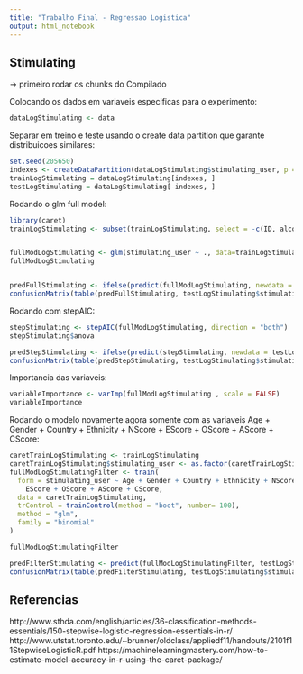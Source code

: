 ```yaml
---
title: "Trabalho Final - Regressao Logistica"
output: html_notebook
---
```


## Stimulating

-> primeiro rodar os chunks do Compilado

Colocando os dados em variaveis especificas para o experimento:

```r
dataLogStimulating <- data
```

Separar em treino e teste usando o create data partition que garante distribuicoes similares:

```r
set.seed(205650)
indexes <- createDataPartition(dataLogStimulating$stimulating_user, p = 0.85, list = FALSE)
trainLogStimulating = dataLogStimulating[indexes, ]
testLogStimulating = dataLogStimulating[-indexes, ]
```

Rodando o glm full model:
```r
library(caret)
trainLogStimulating <- subset(trainLogStimulating, select = -c(ID, alcohol_user, ecstasy_user, cannabis_user))


fullModLogStimulating <- glm(stimulating_user ~ ., data=trainLogStimulating, family = "binomial")
fullModLogStimulating


predFullStimulating <- ifelse(predict(fullModLogStimulating, newdata = testLogStimulating) >= 0.5, 1, 0)
confusionMatrix(table(predFullStimulating, testLogStimulating$stimulating_user))

```

Rodando com stepAIC:
```r
stepStimulating <- stepAIC(fullModLogStimulating, direction = "both")
stepStimulating$anova

predStepStimulating <- ifelse(predict(stepStimulating, newdata = testLogStimulating) >= 0.5, 1, 0)
confusionMatrix(table(predStepStimulating, testLogStimulating$stimulating_user))

```


Importancia das variaveis: 
```r
variableImportance <- varImp(fullModLogStimulating , scale = FALSE)
variableImportance
```

Rodando o modelo novamente agora somente com as variaveis Age + Gender + Country + Ethnicity + NScore + 
    EScore + OScore + AScore + CScore:
```r
caretTrainLogStimulating <- trainLogStimulating
caretTrainLogStimulating$stimulating_user <- as.factor(caretTrainLogStimulating$stimulating_user)
fullModLogStimulatingFilter <- train(
  form = stimulating_user ~ Age + Gender + Country + Ethnicity + NScore + 
    EScore + OScore + AScore + CScore,
  data = caretTrainLogStimulating,
  trControl = trainControl(method = "boot", number= 100),
  method = "glm",
  family = "binomial"
)

fullModLogStimulatingFilter
```


```r
predFilterStimulating <- predict(fullModLogStimulatingFilter, testLogStimulating)
confusionMatrix(table(predFilterStimulating, testLogStimulating$stimulating_user))
```



## Referencias
http://www.sthda.com/english/articles/36-classification-methods-essentials/150-stepwise-logistic-regression-essentials-in-r/
http://www.utstat.toronto.edu/~brunner/oldclass/appliedf11/handouts/2101f11StepwiseLogisticR.pdf
https://machinelearningmastery.com/how-to-estimate-model-accuracy-in-r-using-the-caret-package/